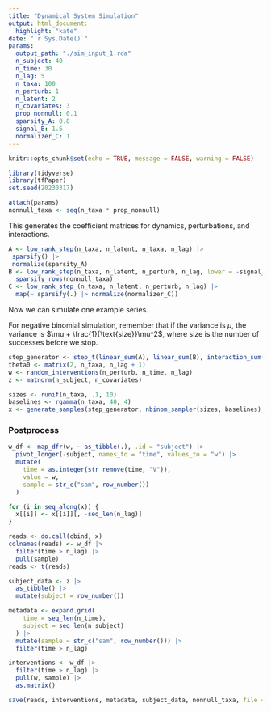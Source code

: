 ```yaml
---
title: "Dynamical System Simulation"
output: html_document:
  highlight: "kate"
date: "`r Sys.Date()`"
params:
  output_path: "./sim_input_1.rda"
  n_subject: 40
  n_time: 30
  n_lag: 5
  n_taxa: 100
  n_perturb: 1
  n_latent: 2
  n_covariates: 3
  prop_nonnull: 0.1
  sparsity_A: 0.8
  signal_B: 1.5
  normalizer_C: 1
---
```


```r
knitr::opts_chunk$set(echo = TRUE, message = FALSE, warning = FALSE)
```

```r
library(tidyverse)
library(tfPaper)
set.seed(20230317)
```

```r
attach(params)
nonnull_taxa <- seq(n_taxa * prop_nonnull)
```

This generates the coefficient matrices for dynamics, perturbations, and
interactions.

```r
A <- low_rank_step(n_taxa, n_latent, n_taxa, n_lag) |>
 sparsify() |>
 normalize(sparsity_A)
B <- low_rank_step(n_taxa, n_latent, n_perturb, n_lag, lower = -signal_B, upper = signal_B) |>
  sparsify_rows(nonnull_taxa)
C <- low_rank_step_(n_taxa, n_latent, n_perturb, n_lag) |>
  map(~ sparsify(.) |> normalize(normalizer_C))
```

Now we can simulate one example series.

For negative binomial simulation, remember that if the variance is $\mu$, the
variance is $\mu + \frac{1}{\text{size}}\mu^2$, where $\text{size}$ is the
number of successes before we stop.

```r
step_generator <- step_t(linear_sum(A), linear_sum(B), interaction_sum(C))
theta0 <- matrix(2, n_taxa, n_lag + 1)
w <- random_interventions(n_perturb, n_time, n_lag)
z <- matnorm(n_subject, n_covariates)

sizes <- runif(n_taxa, .1, 10)
baselines <- rgamma(n_taxa, 40, 4)
x <- generate_samples(step_generator, nbinom_sampler(sizes, baselines), theta0, w, z)
```

### Postprocess

```r
w_df <- map_dfr(w, ~ as_tibble(.), .id = "subject") |>
  pivot_longer(-subject, names_to = "time", values_to = "w") |>
  mutate(
    time = as.integer(str_remove(time, "V")),
    value = w,
    sample = str_c("sam", row_number())
  )
```

```r
for (i in seq_along(x)) {
  x[[i]] <- x[[i]][, -seq_len(n_lag)]
}

reads <- do.call(cbind, x)
colnames(reads) <- w_df |>
  filter(time > n_lag) |>
  pull(sample)
reads <- t(reads)
```

```r
subject_data <- z |>
  as_tibble() |>
  mutate(subject = row_number())

metadata <- expand.grid(
    time = seq_len(n_time),
    subject = seq_len(n_subject)
  ) |>
  mutate(sample = str_c("sam", row_number())) |>
  filter(time > n_lag)

interventions <- w_df |>
  filter(time > n_lag) |>
  pull(w, sample) |>
  as.matrix()

save(reads, interventions, metadata, subject_data, nonnull_taxa, file = output_path)
```

